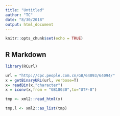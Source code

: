 ```yaml
---
title: "Untitled"
author: "TC"
date: "8/30/2018"
output: html_document
---
```


```r
knitr::opts_chunk$set(echo = TRUE)
```

## R Markdown


```r
library(RCurl)

url = "http://cpc.people.com.cn/GB/64093/64094/"
x = getBinaryURL(url, verbose=T)
x= readBin(x,"character")
x = iconv(x,from = "GB18030",to="UTF-8") 
```

```r
tmp <- xml2::read_html(x)

tmp.l <- xml2::as_list(tmp)
```

